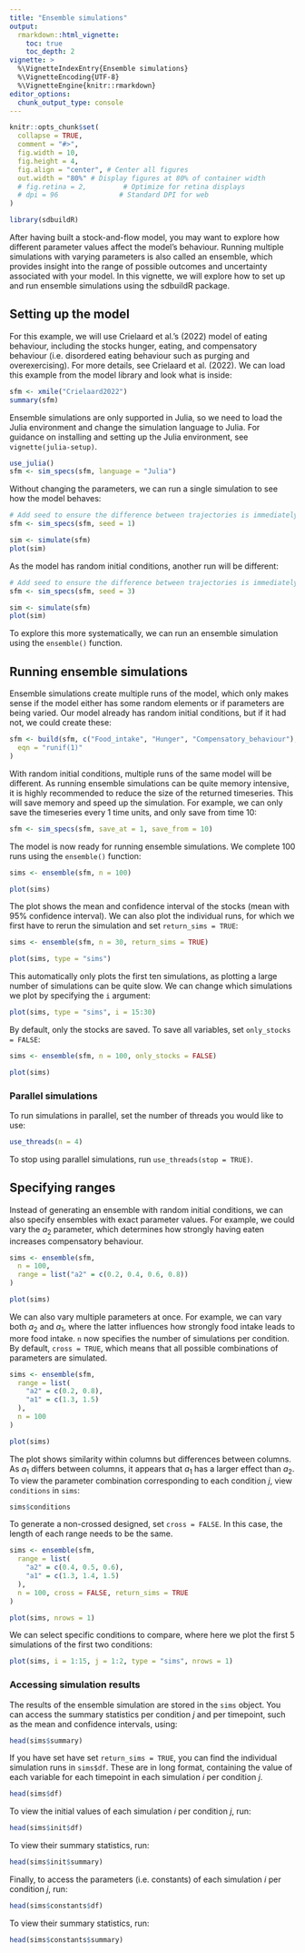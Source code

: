 ```yaml
---
title: "Ensemble simulations"
output: 
  rmarkdown::html_vignette:
    toc: true
    toc_depth: 2
vignette: >
  %\VignetteIndexEntry{Ensemble simulations}
  %\VignetteEncoding{UTF-8}
  %\VignetteEngine{knitr::rmarkdown}
editor_options: 
  chunk_output_type: console
---
```


```r
knitr::opts_chunk$set(
  collapse = TRUE,
  comment = "#>",
  fig.width = 10,
  fig.height = 4,
  fig.align = "center", # Center all figures
  out.width = "80%" # Display figures at 80% of container width
  # fig.retina = 2,         # Optimize for retina displays
  # dpi = 96               # Standard DPI for web
)
```

```r
library(sdbuildR)
```

After having built a stock-and-flow model, you may want to explore how different parameter values affect the model's behaviour. Running multiple simulations with varying parameters is also called an ensemble, which provides insight into the range of possible outcomes and uncertainty associated with your model. In this vignette, we will explore how to set up and run ensemble simulations using the sdbuildR package. 

## Setting up the model

For this example, we will use Crielaard et al.'s (2022) model of eating behaviour, including the stocks hunger, eating, and compensatory behaviour (i.e. disordered eating behaviour such as purging and overexercising). For more details, see Crielaard et al. (2022). We can load this example from the model library and look what is inside:

```r
sfm <- xmile("Crielaard2022")
summary(sfm)
```

Ensemble simulations are only supported in Julia, so we need to load the Julia environment and change the simulation language to Julia. For guidance on installing and setting up the Julia environment, see `vignette(julia-setup)`.

```r
use_julia()
sfm <- sim_specs(sfm, language = "Julia")
```

Without changing the parameters, we can run a single simulation to see how the model behaves:

```r
# Add seed to ensure the difference between trajectories is immediately visible
sfm <- sim_specs(sfm, seed = 1)
```

```r
sim <- simulate(sfm)
plot(sim)
```

As the model has random initial conditions, another run will be different:

```r
# Add seed to ensure the difference between trajectories is immediately visible
sfm <- sim_specs(sfm, seed = 3)
```

```r
sim <- simulate(sfm)
plot(sim)
```

To explore this more systematically, we can run an ensemble simulation using the `ensemble()` function. 

## Running ensemble simulations

Ensemble simulations create multiple runs of the model, which only makes sense if the model either has some random elements or if parameters are being varied. Our model already has random initial conditions, but if it had not, we could create these:

```r
sfm <- build(sfm, c("Food_intake", "Hunger", "Compensatory_behaviour"),
  eqn = "runif(1)"
)
```

With random initial conditions, multiple runs of the same model will be different. As running ensemble simulations can be quite memory intensive, it is highly recommended to reduce the size of the returned timeseries. This will save memory and speed up the simulation. For example, we can only save the timeseries every 1 time units, and only save from time 10:

```r
sfm <- sim_specs(sfm, save_at = 1, save_from = 10)
```

The model is now ready for running ensemble simulations. We complete 100 runs using the `ensemble()` function:

```r
sims <- ensemble(sfm, n = 100)
```

```r
plot(sims)
```

The plot shows the mean and confidence interval of the stocks (mean with 95% confidence interval). We can also plot the individual runs, for which we first have to rerun the simulation and set `return_sims = TRUE`:

```r
sims <- ensemble(sfm, n = 30, return_sims = TRUE)
```


```r
plot(sims, type = "sims")
```

This automatically only plots the first ten simulations, as plotting a large number of simulations can be quite slow. We can change which simulations we plot by specifying the `i` argument:


```r
plot(sims, type = "sims", i = 15:30)
```

By default, only the stocks are saved. To save all variables, set `only_stocks = FALSE`:

```r
sims <- ensemble(sfm, n = 100, only_stocks = FALSE)
```

```r
plot(sims)
```

### Parallel simulations

To run simulations in parallel, set the number of threads you would like to use:

```r
use_threads(n = 4)
```

To stop using parallel simulations, run `use_threads(stop = TRUE)`.

## Specifying ranges

Instead of generating an ensemble with random initial conditions, we can also specify ensembles with exact parameter values. For example, we could vary the $a_2$ parameter, which determines how strongly having eaten increases compensatory behaviour.

```r
sims <- ensemble(sfm,
  n = 100,
  range = list("a2" = c(0.2, 0.4, 0.6, 0.8))
)
```


```r
plot(sims)
```

We can also vary multiple parameters at once. For example, we can vary both $a_2$ and $a_1$, where the latter influences how strongly food intake leads to more food intake. `n` now specifies the number of simulations per condition. By default, `cross = TRUE`, which means that all possible combinations of parameters are simulated.

```r
sims <- ensemble(sfm,
  range = list(
    "a2" = c(0.2, 0.8),
    "a1" = c(1.3, 1.5)
  ),
  n = 100
)
```

```r
plot(sims)
```

The plot shows similarity within columns but differences between columns. As $a_1$ differs between columns, it appears that $a_1$ has a larger effect than $a_2$. To view the parameter combination corresponding to each condition $j$, view `conditions` in `sims`: 

```r
sims$conditions
```

To generate a non-crossed designed, set `cross = FALSE`. In this case, the length of each range needs to be the same.

```r
sims <- ensemble(sfm,
  range = list(
    "a2" = c(0.4, 0.5, 0.6),
    "a1" = c(1.3, 1.4, 1.5)
  ),
  n = 100, cross = FALSE, return_sims = TRUE
)
```

```r
plot(sims, nrows = 1)
```

We can select specific conditions to compare, where here we plot the first 5 simulations of the first two conditions:

```r
plot(sims, i = 1:15, j = 1:2, type = "sims", nrows = 1)
```

### Accessing simulation results

The results of the ensemble simulation are stored in the `sims` object. You can access the summary statistics per condition $j$ and per timepoint, such as the mean and confidence intervals, using:

```r
head(sims$summary)
```

If you have set have set `return_sims = TRUE`, you can find the individual simulation runs in `sims$df`. These are in long format, containing the value of each variable for each timepoint in each simulation $i$ per condition $j$. 

```r
head(sims$df)
```

To view the initial values of each simulation $i$ per condition $j$, run:

```r
head(sims$init$df)
```

To view their summary statistics, run:

```r
head(sims$init$summary)
```

Finally, to access the parameters (i.e. constants) of each simulation $i$ per condition $j$, run:

```r
head(sims$constants$df)
```

To view their summary statistics, run:

```r
head(sims$constants$summary)
```
